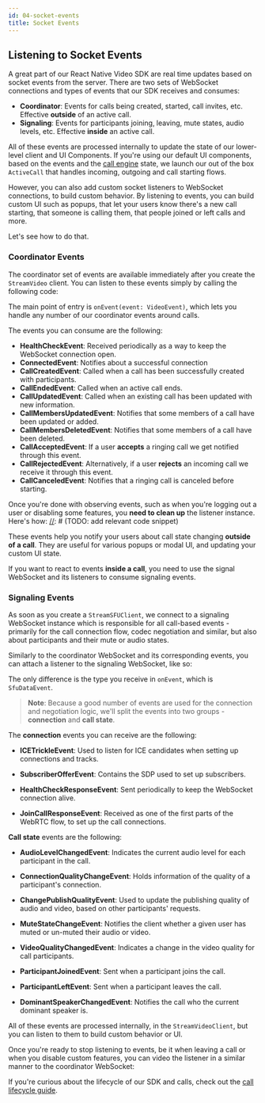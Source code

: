 ```yaml
---
id: 04-socket-events
title: Socket Events
---
```



## Listening to Socket Events

A great part of our React Native Video SDK are real time updates based on socket events from the server. There are two sets of WebSocket connections and types of events that our SDK receives and consumes:

* **Coordinator**: Events for calls being created, started, call invites, etc. Effective **outside** of an active call.
* **Signaling**: Events for participants joining, leaving, mute states, audio levels, etc. Effective **inside** an active call.

All of these events are processed internally to update the state of our lower-level client and UI Components. If you're using our default UI components, based on the events and the [call engine](03-call-engine.mdx) state, we launch our out of the box `ActiveCall` that handles incoming, outgoing and call starting flows.

However, you can also add custom socket listeners to WebSocket connections, to build custom behavior. By listening to events, you can build custom UI such as popups, that let your users know there's a new call starting, that someone is calling them, that people joined or left calls and more.

Let's see how to do that.

### Coordinator Events

The coordinator set of events are available immediately after you create the `StreamVideo` client. You can listen to these events simply by calling the following code:

[//]: # (TODO: add relevant code snippet)


The main point of entry is `onEvent(event: VideoEvent)`, which lets you handle any number of our coordinator events around calls.

The events you can consume are the following:

* **HealthCheckEvent**: Received periodically as a way to keep the WebSocket connection open.
* **ConnectedEvent**: Notifies about a successful connection
* **CallCreatedEvent**: Called when a call has been successfully created with participants.
* **CallEndedEvent**: Called when an active call ends.
* **CallUpdatedEvent**: Called when an existing call has been updated with new information.
* **CallMembersUpdatedEvent**: Notifies that some members of a call have been updated or added.
* **CallMembersDeletedEvent**: Notifies that some members of a call have been deleted.
* **CallAcceptedEvent**: If a user **accepts** a ringing call we get notified through this event.
* **CallRejectedEvent**: Alternatively, if a user **rejects** an incoming call we receive it through this event.
* **CallCanceledEvent**: Notifies that a ringing call is canceled before starting.

Once you're done with observing events, such as when you're logging out a user or disabling some features, you **need to clean up** the listener instance. Here's how:
[//]: # (TODO: add relevant code snippet)

These events help you notify your users about call state changing **outside of a call**. They are useful for various popups or modal UI, and updating your custom UI state.

If you want to react to events **inside a call**, you need to use the signal WebSocket and its listeners to consume signaling events.

### Signaling Events

As soon as you create a `StreamSFUClient`, we connect to a signaling WebSocket instance which is responsible for all call-based events - primarily for the call connection flow, codec negotiation and similar, but also about participants and their mute or audio states.

Similarly to the coordinator WebSocket and its corresponding events, you can attach a listener to the signaling WebSocket, like so:

[//]: # (TODO: add relevant code snippet)


The only difference is the type you receive in `onEvent`, which is `SfuDataEvent`.

> **Note**: Because a good number of events are used for the connection and negotiation logic, we'll split the events into two groups - **connection** and **call state**.

The **connection** events you can receive are the following:

* **ICETrickleEvent**: Used to listen for ICE candidates when setting up connections and tracks.
* **SubscriberOfferEvent**: Contains the SDP used to set up subscribers.

* **HealthCheckResponseEvent**: Sent periodically to keep the WebSocket connection alive.
* **JoinCallResponseEvent**: Received as one of the first parts of the WebRTC flow, to set up the call connections.

**Call state** events are the following:

* **AudioLevelChangedEvent**: Indicates the current audio level for each participant in the call.

* **ConnectionQualityChangeEvent**: Holds information of the quality of a participant's connection.

* **ChangePublishQualityEvent**: Used to update the publishing quality of audio and video, based on other participants' requests.
* **MuteStateChangeEvent**: Notifies the client whether a given user has muted or un-muted their audio or video.
* **VideoQualityChangedEvent**: Indicates a change in the video quality for call participants.
* **ParticipantJoinedEvent**: Sent when a participant joins the call.
* **ParticipantLeftEvent**: Sent when a participant leaves the call.
* **DominantSpeakerChangedEvent**: Notifies the call who the current dominant speaker is.

All of these events are processed internally, in the `StreamVideoClient`, but you can listen to them to build custom behavior or UI.

Once you're ready to stop listening to events, be it when leaving a call or when you disable custom features, you can video the listener in a similar manner to the coordinator WebSocket:

[//]: # (TODO: add relevant code snippet)

If you're curious about the lifecycle of our SDK and calls, check out the [call lifecycle guide](02-call-lifecycle.mdx).
